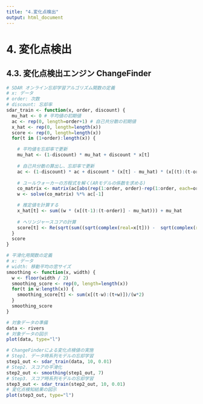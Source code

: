 ```yaml
---
title: "4.変化点検出"
output: html_document
---
```


# 4. 変化点検出

## 4.3. 変化点検出エンジン ChangeFinder

```r
# SDAR オンライン忘却学習アルゴリズム関数の定義
# x: データ
# order: 次数
# discount: 忘却率
sdar_train <- function(x, order, discount) {
  mu_hat <- 0 # 平均値の初期値
  ac <- rep(0, length=order+1) # 自己共分散の初期値
  x_hat <- rep(0, length=length(x))
  score <- rep(0, length=length(x))
  for(t in (1+order):length(x)) {

    # 平均値を忘却率で更新    
    mu_hat <- (1-discount) * mu_hat + discount * x[t]
    
    # 自己共分散の算出し、忘却率で更新
    ac <- (1-discount) * ac + discount * (x[t] - mu_hat) * (x[(t):(t-order)] - mu_hat)
    
    # ユールウォーカーの方程式を解く(ARモデルの係数を求める)
    co_matrix <- matrix(ac[abs(rep(1:order, order)-rep(1:order, each=order))+1], nrow=order, ncol=order)
    w <- solve(co_matrix) %*% ac[-1]

    # 推定値を計算する
    x_hat[t] <- sum((w * (x[(t-1):(t-order)] - mu_hat))) + mu_hat
    
    # ヘリンジャースコアの計算
    score[t] <- Re(sqrt(sum((sqrt(complex(real=x[t])) -  sqrt(complex(real=x_hat[t]))) ^2)))
  }
  score
}

# 平滑化用関数の定義
# x: データ
# width: 移動平均の窓サイズ
smoothing <- function(x, width) {
  w <- floor(width / 2)
  smoothing_score <- rep(0, length=length(x))
  for(t in w:length(x)) {
    smoothing_score[t] <- sum(x[(t-w):(t+w)])/(w*2)
  }
  smoothing_score
}

# 対象データの準備
data <- rivers
# 対象データの図示
plot(data, type="l")

# ChangeFinderによる変化点検値の実施
# Step1. データ時系列モデルの忘却学習
step1_out <- sdar_train(data, 10, 0.01)
# Step2. スコアの平滑化
step2_out <- smoothing(step1_out, 7)
# Step3. スコア時系列モデルの忘却学習
step3_out <- sdar_train(step2_out, 10, 0.01)
# 変化点検知結果の図示
plot(step3_out, type="l")
```
